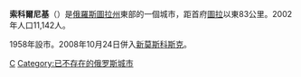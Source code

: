 {{coord|54|04|N|38|29|E|display=title}}
'''索科爾尼基'''（{{lang-ru|Соко́льники}}）是[[俄羅斯|俄羅斯]][[圖拉州|圖拉州]]東部的一個城市，距首府[[圖拉_(圖拉州)|圖拉]]以東83公里。2002年人口11,142人。

1958年設市。2008年10月24日併入[[新莫斯科斯克|新莫斯科斯克]]。

[[Category:圖拉州城市|С]]
[[Category:已不存在的俄罗斯城市|Category:已不存在的俄罗斯城市]]
